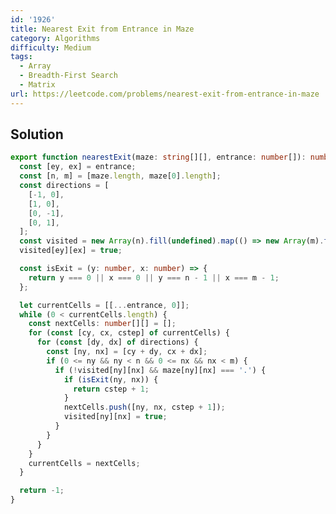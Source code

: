 ```yaml
---
id: '1926'
title: Nearest Exit from Entrance in Maze
category: Algorithms
difficulty: Medium
tags:
  - Array
  - Breadth-First Search
  - Matrix
url: https://leetcode.com/problems/nearest-exit-from-entrance-in-maze
---
```


## Solution

```typescript showLineNumbers
export function nearestExit(maze: string[][], entrance: number[]): number {
  const [ey, ex] = entrance;
  const [n, m] = [maze.length, maze[0].length];
  const directions = [
    [-1, 0],
    [1, 0],
    [0, -1],
    [0, 1],
  ];
  const visited = new Array(n).fill(undefined).map(() => new Array(m).fill(false));
  visited[ey][ex] = true;

  const isExit = (y: number, x: number) => {
    return y === 0 || x === 0 || y === n - 1 || x === m - 1;
  };

  let currentCells = [[...entrance, 0]];
  while (0 < currentCells.length) {
    const nextCells: number[][] = [];
    for (const [cy, cx, cstep] of currentCells) {
      for (const [dy, dx] of directions) {
        const [ny, nx] = [cy + dy, cx + dx];
        if (0 <= ny && ny < n && 0 <= nx && nx < m) {
          if (!visited[ny][nx] && maze[ny][nx] === '.') {
            if (isExit(ny, nx)) {
              return cstep + 1;
            }
            nextCells.push([ny, nx, cstep + 1]);
            visited[ny][nx] = true;
          }
        }
      }
    }
    currentCells = nextCells;
  }

  return -1;
}
```

